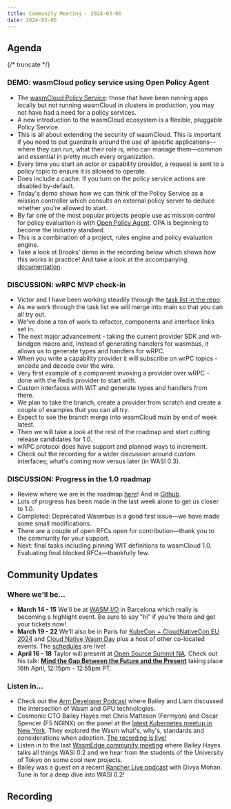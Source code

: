 ```yaml
---
title: Community Meeting - 2024-03-06
date: 2024-03-06
---
```


## Agenda

{/* truncate */}

### DEMO: wasmCloud policy service using Open Policy Agent

- The [wasmCloud Policy Service](https://wasmcloud.com/docs/deployment/security/policy-service): those that have been running apps locally but not running wasmCloud in clusters in production, you may not have had a need for a policy services.
- A new introduction to the wasmCloud ecosystem is a flexible, pluggable Policy Service.
- This is all about extending the security of wasmCloud. This is important if you need to put guardrails around the use of specific applications—where they can run, what their role is, who can manage them—common and essential in pretty much every organization.
- Every time you start an actor or capability provider, a request is sent to a policy topic to ensure it is allowed to operate.
- Does include a cache. If you turn on the policy service actions are disabled by-default.
- Today's demo shows how we can think of the Policy Service as a mission controller which consults an external policy server to deduce whether you're allowed to start.
- By far one of the most popular projects people use as mission control for policy evaluation is with [Open Policy Agent](https://www.openpolicyagent.org/). OPA is beginning to become the industry standard.
- This is a combination of a project, rules engine and policy evaluation engine.
- Take a look at Brooks' demo in the recording below which shows how this works in practice! And take a look at the accompanying [documentation](https://wasmcloud.com/docs/deployment/security/policy-service).

### DISCUSSION: wRPC MVP check-in

- Victor and I have been working steadily through the [task list in the repo](https://github.com/wasmCloud/wasmCloud/issues/1548).
- As we work through the task list we will merge into main so that you can all try out.
- We've done a ton of work to refactor, components and interface links set in.
- The next major advancement - taking the current provider SDK and wit-bindgen macro and, instead of generating handlers for wasmbus, it allows us to generate types and handlers for wRPC.
- When you write a capability provider it will subscribe on wrPC topics - encode and decode over the wire.
- Very first example of a component invoking a provider over wRPC - done with the Redis provider to start with.
- Custom interfaces with WIT and generate types and handlers from there.
- We plan to take the branch, create a provider from scratch and create a couple of examples that you can all try.
- Expect to see the branch merge into wasmCloud main by end of week latest.
- Then we will take a look at the rest of the roadmap and start cutting release candidates for 1.0.
- wRPC protocol does have support and planned ways to increment.
- Check out the recording for a wider discussion around custom interfaces; what's coming now versus later (in WASI 0.3).

### DISCUSSION: Progress in the 1.0 roadmap

- Review where we are in the roadmap [here](https://wasmcloud.com/docs/roadmap/)! And in [Github](https://github.com/orgs/wasmCloud/projects/7/views/8).
- Lots of progress has been made in the last week alone to get us closer to 1.0.
- Completed: Deprecated Wasmbus is a good first issue—we have made some small modifications.
- There are a couple of open RFCs open for contribution—thank you to the community for your support.
- Next: final tasks including pinning WIT definitions to wasmCloud 1.0. Evaluating final blocked RFCs—thankfully few.

## Community Updates

### Where we'll be…

- **March 14 - 15** We'll be at [WASM I/O](https://2024.wasmio.tech/) in Barcelona which really is becoming a highlight event. Be sure to say "hi" if you're there and get your tickets now!
- **March 19 - 22** We'll also be in Paris for [KubeCon + CloudNativeCon EU 2024](https://events.linuxfoundation.org/kubecon-cloudnativecon-europe/) and [Cloud Native Wasm Day](https://events.linuxfoundation.org/kubecon-cloudnativecon-europe/co-located-events/cloud-native-wasm-day/) plus a host of other co-located events. The [schedules](https://events.linuxfoundation.org/kubecon-cloudnativecon-europe/program/schedule/) are live!
- **April 16 - 18** Taylor will present at [Open Source Summit NA](https://events.linuxfoundation.org/open-source-summit-north-america/). Check out his talk: **[Mind the Gap Between the Future and the Present](https://ossna2024.sched.com/#)** taking place 16th April, 12:15pm - 12:55pm PT.

### Listen in…

- Check out the [Arm Developer Podcast](https://www.youtube.com/watch?v=iDTHXGuqXAI) where Bailey and Liam discussed the intersection of Wasm and GPU technologies.
- Cosmonic CTO Bailey Hayes met Chris Matteson (Fermyon) and Oscar Spencer (F5 NGINX) on the panel at the [latest Kubernetes meetup in New York](https://www.meetup.com/new-york-kubernetes-meetup/events/297886914/). They explored the Wasm what's, why's, standards and considerations when adoption. [The recording is live!](https://youtu.be/ThcQNR-aVvI)
- Listen in to the last [WasmEdge community meeting](https://youtu.be/ttiE7g2Ojuk) where Bailey Hayes talks all things WASI 0.2 and we hear from the students of the University of Tokyo on some cool new projects.
- Bailey was a guest on a recent [Rancher Live podcast](https://www.youtube.com/watch?v=SPdzvL59tIA) with Divya Mohan. Tune in for a deep dive into WASI 0.2!

## Recording

<YouTube url="https://www.youtube.com/watch?v=hzbdnDR5ds0" />
